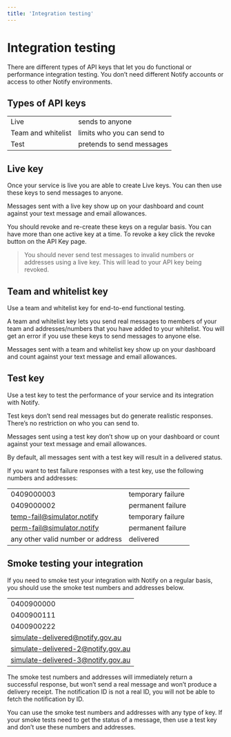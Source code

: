 ```yaml
---
title: 'Integration testing'
---
```



# Integration testing

There are different types of API keys that let you do functional or performance integration testing. You don’t need different Notify accounts or access to other Notify environments.

<Contents />

## Types of API keys

|                    |                            |
| ------------------ | -------------------------- |
| Live               | sends to anyone            |
| Team and whitelist | limits who you can send to |
| Test               | pretends to send messages  |

## Live key

Once your service is live you are able to create Live keys. You can then use these keys to send messages to anyone.

Messages sent with a live key show up on your dashboard and count against your text message and email allowances.

You should revoke and re-create these keys on a regular basis. You can have more than one active key at a time. To revoke a key click the revoke button on the API Key page.

> You should never send test messages to invalid numbers or addresses using a live key. This will lead to your API key being revoked.

## Team and whitelist key

Use a team and whitelist key for end-to-end functional testing.

A team and whitelist key lets you send real messages to members of your team and addresses/numbers that you have added to your whitelist. You will get an error if you use these keys to send messages to anyone else.

Messages sent with a team and whitelist key show up on your dashboard and count against your text message and email allowances.

## Test key

Use a test key to test the performance of your service and its integration with Notify.

Test keys don’t send real messages but do generate realistic responses. There’s no restriction on who you can send to.

Messages sent using a test key don’t show up on your dashboard or count against your text message and email allowances.

By default, all messages sent with a test key will result in a delivered status.

If you want to test failure responses with a test key, use the following numbers and addresses:

|                                   |                   |
| --------------------------------- | ----------------- |
| 0409000003                        | temporary failure |
| 0409000002                        | permanent failure |
| temp-fail@simulator.notify        | temporary failure |
| perm-fail@simulator.notify        | permanent failure |
| any other valid number or address | delivered         |

## Smoke testing your integration

If you need to smoke test your integration with Notify on a regular basis, you should use the smoke test numbers and addresses below.

|                                    |
| ---------------------------------- |
| 0400900000                         |
| 0400900111                         |
| 0400900222                         |
| simulate-delivered@notify.gov.au   |
| simulate-delivered-2@notify.gov.au |
| simulate-delivered-3@notify.gov.au |

The smoke test numbers and addresses will immediately return a successful response, but won’t send a real message and won’t produce a delivery receipt. The notification ID is not a real ID, you will not be able to fetch the notification by ID.

You can use the smoke test numbers and addresses with any type of key. If your smoke tests need to get the status of a message, then use a test key and don’t use these numbers and addresses.
